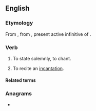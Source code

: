 ==English==

===Etymology===
{{PIE root|en|keh₂n}}
From {{der|en|fr|incanter}}, from {{etyl|la|en}} {{m|la|incantare|incantāre}}, present active infinitive of {{m|la|incanto|incantō}}.

===Verb===
{{en-verb}}

# {{lb|en|rare}} To state solemnly, to chant.
# To recite an [[incantation]].

====Related terms====
{{rootsee|en|keh₂n}}

===Anagrams===
* {{anagrams|en|a=acinnt|Cantin|cannit|tannic|tin can}}